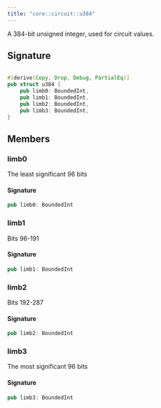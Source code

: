 ```yaml
---
title: "core::circuit::u384"
---
```


A 384-bit unsigned integer, used for circuit values.



## Signature

```rust

#[derive(Copy, Drop, Debug, PartialEq)]
pub struct u384 {
    pub limb0: BoundedInt,
    pub limb1: BoundedInt,
    pub limb2: BoundedInt,
    pub limb3: BoundedInt,
}
```


## Members

### limb0

The least significant 96 bits


#### Signature

```rust
pub limb0: BoundedInt
```


### limb1

Bits 96-191


#### Signature

```rust
pub limb1: BoundedInt
```


### limb2

Bits 192-287


#### Signature

```rust
pub limb2: BoundedInt
```


### limb3

The most significant 96 bits


#### Signature

```rust
pub limb3: BoundedInt
```


